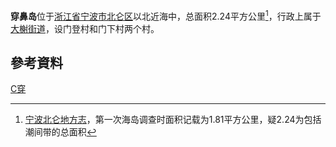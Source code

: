 '''穿鼻岛'''位于[[浙江省|浙江省]][[宁波市|宁波市]][[北仑区|北仑区]]以北近海中，总面积2.24平方公里<ref>[http://www.bldfz.gov.cn/websites/item/dlhj_info.php 宁波北仑地方志]{{dead link|date=2018年4月 |bot=InternetArchiveBot |fix-attempted=yes }}，第一次海岛调查时面积记载为1.81平方公里，疑2.24为包括潮间带的总面积</ref>，行政上属于[[大榭街道|大榭街道]]，设门登村和门下村两个村。

==參考資料==
{{reflist}}
{{Zhejiang-stub}}
[[Category:宁波岛屿|C穿]]